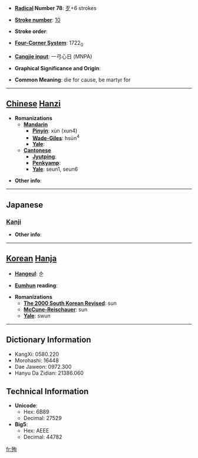 * '''[[Wiktionary:Chinese radical index| Radical]] Number 78''': [[Wiktionary:Chinese radical index 歹|歹]]+6 strokes

* '''[[Wiktionary:Chinese total strokes index|Stroke number]]''': [[Wiktionary:Chinese total strokes index 10|10]]

* '''Stroke order''': 

* '''[[Wiktionary:Chinese four corner index|Four-Corner System]]''': 1722<sub>0</sub>

* '''[[Wiktionary:Chinese Cangjie index|Cangjie input]]''': 一弓心日 (MNPA)

* '''Graphical Significance and Origin''': 

* '''Common Meaning''': die for cause, be martyr for

----

== [[Chinese]] [[Hanzi]] ==

* '''Romanizations'''
** '''[[Mandarin]]'''
*** '''[[Pinyin]]''': xùn (xun4)
*** '''[[Wade-Giles]]''': hsün<sup>4</sup>
*** '''[[Yale]]''': 
** '''[[Cantonese]]'''
*** '''[[Jyutping]]''':
*** '''[[Penkyamp]]''': 
*** '''[[Yale]]''': seun1, seun6

* '''Other info''': 

----

==Japanese==
===[[Kanji]]===
{{kanji|on readings=[[じゅん]] (jun)
|kun readings=[[したがう]] (shitagau)
}}

* '''Other info''':  

----

== [[Korean]] [[Hanja]] ==

* '''[[Hangeul]]''': 순

* '''[[Eumhun]] reading''': 

* '''Romanizations'''
** '''[[The 2000 South Korean Revised Romanization|The 2000 South Korean Revised]]''': sun
** '''[[McCune-Reischauer]]''': sun
** '''[[Yale]]''': swun

----

== Dictionary Information ==

* KangXi: 0580.220
* Morohashi: 16448
* Dae Jaweon: 0972.300
* Hanyu Da Zidian: 21386.060

== Technical Information ==

* '''Unicode''':
** Hex: 6B89
** Decimal: 27529
* '''Big5''':
** Hex: AEEE
** Decimal: 44782

[[fr:殉]]